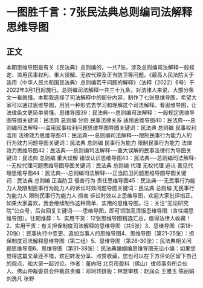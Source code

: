 # 一图胜千言：7张民法典总则编司法解释思维导图
## 正文
本期思维导图是有关《民法典》总则编的，一共7张，涉及总则编司法解释一般规定、滥用民事权利、重大误解、无权代理及正当防卫等问题。《最高人民法院关于适用〈中华人民共和国民法典〉总则编若干问题的解释》（法释〔2022〕6号）于2022年3月1日起施行。总则编司法解释一共三十九条，对法律人来说，大部分条文一看就懂。本期我选择了司法解释中的部分内容，制作了七张思维导图，希望大家可以通过思维导图，用另一种形式去学习和理解这个司法解释。看思维导图，让法律条文更简单易懂。思维导图39：民法典---总则编司法解释：一般规定思维导图导图关键词：民法典 总则编 分则 民事法律关系 适用思维导图40：民法典---总则编司法解释---滥用民事权利问题思维导图导图关键词：民法典 总则编 民事权利 滥用 法律效力思维导图41：民法典---总则编司法解释---限制民事行为能力人的行为效力问题导图关键词：民法典 总则编 民事行为能力 限制民事行为能力 法律效力思维导图42：民法典---总则编司法解释---重大误解的民事法律行为导图关键词：民法典 总则编 重大误解 错误认识思维导图43：民法典---总则编司法解释---无权代理问题思维导图导图关键词：民法典 总则编 代理 无权代理 追认 表见代理思维导图44：民法典---总则编司法解释---正当防卫问题思维导图导图关键词：民法典 总则编 正当防卫 侵害行为 责任思维导图45：民法典---无民事行为能力人及限制民事行为能力人的诉讼时效问题导图关键词：民法典 总则编 无民事行为能力人 限制民事行为能力人 损害 诉讼时效以上思维导图，欢迎大家批评指正。如果大家喜欢，我会继续制作这种简单、实用的思维导图。注：关注“无讼研究院”公众号，后台回复关键词——思维导图，即可领取高清版思维导图（含往期思维导图）。往期推荐：1、实用干货：12张思维导图精选汇总，值得法律人收藏！2、实用干货：有关担保制度司法解释的思维导图（共5张）3、思维导图（第18-20张）：民事执行中变更、追加当事人的思维导图4、思维导图（第21-25张）：担保制度司法解释思维导图（第二组）5、思维导图（第26-30张）：民法典相关问题思维导图6、思维导图（第31-38张）：民法典婚姻编思维导图无讼小编：如果您觉得这篇文章还不错，欢迎转发分享、点赞收藏，您也可以在下方评论区留下自己的观点，和大家一起讨论。作者：董向阳 北京市盈科（佛山）律师事务所合伙人、佛山仲裁委员会仲裁员责编：邓珂玮排版：林慧审核：赵润众 王雅玉 陈丽娟 刘逸凡 张野
